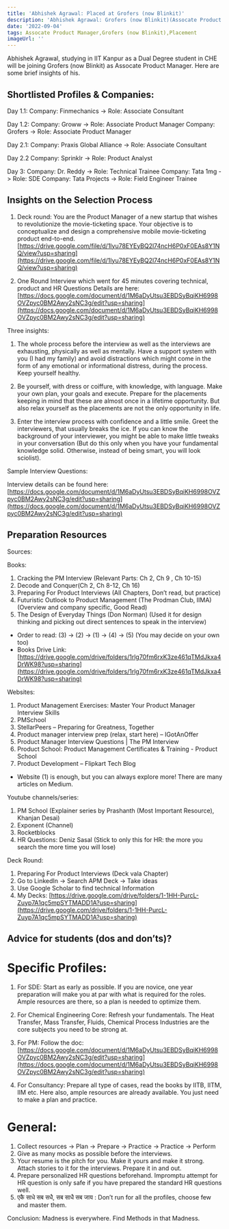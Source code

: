 ```yaml
---
title: 'Abhishek Agrawal: Placed at Grofers (now Blinkit)'
description: 'Abhishek Agrawal: Grofers (now Blinkit)(Assocate Product Manager)'
date: '2022-09-04'
tags: Assocate Product Manager,Grofers (now Blinkit),Placement
imageUrl: ''
---
```


Abhishek Agrawal, studying in IIT Kanpur as a Dual Degree student in CHE will be joining Grofers (now Blinkit) as Assocate Product Manager. Here are some brief insights of his.

## Shortlisted Profiles & Companies:
Day 1.1:
Company: Finmechanics -&gt; Role: Associate Consultant

Day 1.2:
Company: Groww -&gt; Role: Associate Product Manager
Company: Grofers -&gt; Role: Associate Product Manager

Day 2.1:
Company: Praxis Global Alliance -&gt; Role: Associate Consultant

Day 2.2
Company: Sprinklr -&gt; Role: Product Analyst

Day 3:
Company: Dr. Reddy -&gt; Role: Technical Trainee
Company: Tata 1mg -&gt; Role: SDE
Company: Tata Projects -&gt; Role: Field Engineer Trainee

## Insights on the Selection Process
1. Deck round: You are the Product Manager of a new startup that wishes to revolutionize the movie-ticketing space. Your objective is to conceptualize and design a comprehensive mobile movie-ticketing product end-to-end. [https://drive.google.com/file/d/1lyu78EYEyBQ2l74ncH6P0xF0EAs8Y1NQ/view?usp=sharing](https://drive.google.com/file/d/1lyu78EYEyBQ2l74ncH6P0xF0EAs8Y1NQ/view?usp=sharing)

2. One Round Interview which went for 45 minutes covering technical, product and HR Questions
Details are here: [https://docs.google.com/document/d/1M6aDyUtsu3EBDSyBqiKH6998OVZpyc0BM2Awy2sNC3g/edit?usp=sharing](https://docs.google.com/document/d/1M6aDyUtsu3EBDSyBqiKH6998OVZpyc0BM2Awy2sNC3g/edit?usp=sharing)


Three insights:
1. The whole process before the interview as well as the interviews are exhausting, physically as well as mentally. Have a support system with you (I had my family) and avoid distractions which might come in the form of any emotional or informational distress, during the process. Keep yourself healthy.

2. Be yourself, with dress or coiffure, with knowledge, with language. Make your own plan, your goals and execute. Prepare for the placements keeping in mind that these are almost once in a lifetime opportunity. But also relax yourself as the placements are not the only opportunity in life.

3. Enter the interview process with confidence and a little smile. Greet the interviewers, that usually breaks the ice. If you can know the background of your interviewer, you might be able to make little tweaks in your conversation (But do this only when you have your fundamental knowledge solid. Otherwise, instead of being smart, you will look sciolist).

Sample Interview Questions:

Interview details can be found here:
[https://docs.google.com/document/d/1M6aDyUtsu3EBDSyBqiKH6998OVZpyc0BM2Awy2sNC3g/edit?usp=sharing](https://docs.google.com/document/d/1M6aDyUtsu3EBDSyBqiKH6998OVZpyc0BM2Awy2sNC3g/edit?usp=sharing)

##  Preparation Resources
Sources:

Books:
1. Cracking the PM Interview (Relevant Parts: Ch 2, Ch 9 , Ch 10-15)
2. Decode and Conquer(Ch 2, Ch 8-12, Ch 16)
3. Preparing For Product Interviews (All Chapters, Don’t read, but practice)
4. Futuristic Outlook to Product Management (The Prodman Club, IIMA) (Overview and company specific, Good Read)
5. The Design of Everyday Things (Don Norman) (Used it for design thinking and picking out direct sentences to speak in the interview)
* Order to read: (3) -> (2) -> (1) -> (4) -> (5) (You may decide on your own too)
* Books Drive Link: [https://drive.google.com/drive/folders/1rlg70fm6rxK3ze461qTMdJkxa4DrWK98?usp=sharing](https://drive.google.com/drive/folders/1rlg70fm6rxK3ze461qTMdJkxa4DrWK98?usp=sharing)

Websites:
1. Product Management Exercises: Master Your Product Manager Interview Skills
2. PMSchool
3. StellarPeers – Preparing for Greatness, Together
4. Product manager interview prep (relax, start here) – IGotAnOffer
5. Product Manager Interview Questions | The PM Interview
6. Product School: Product Management Certificates &amp; Training - Product School
7. Product Development – Flipkart Tech Blog
* Website (1) is enough, but you can always explore more! There are many articles on Medium.

Youtube channels/series:
1. PM School (Explainer series by Prashanth (Most Important Resource), Khanjan Desai)
2. Exponent (Channel) 
3. Rocketblocks
4. HR Questions: Deniz Sasal (Stick to only this for HR: the more you search the more time you will lose)

Deck Round:
1. Preparing For Product Interviews (Deck vala Chapter)
2. Go to LinkedIn -> Search APM Deck -> Take ideas
3. Use Google Scholar to find technical Information
4. My Decks: [https://drive.google.com/drive/folders/1-1HH-PurcL-Zuyp7A1qc5mpSYTMADD1A?usp=sharing](https://drive.google.com/drive/folders/1-1HH-PurcL-Zuyp7A1qc5mpSYTMADD1A?usp=sharing)

## Advice for students (dos and don’ts)? 
# Specific Profiles:

1. For SDE: Start as early as possible. If you are novice, one year preparation will make you at par with what is required for the roles. Ample resources are there, so a plan is needed to optimize them.

2. For Chemical Engineering Core: Refresh your fundamentals. The Heat Transfer, Mass Transfer, Fluids, Chemical Process Industries are the core subjects you need to be strong at.

3. For PM: Follow the doc: [https://docs.google.com/document/d/1M6aDyUtsu3EBDSyBqiKH6998OVZpyc0BM2Awy2sNC3g/edit?usp=sharing](https://docs.google.com/document/d/1M6aDyUtsu3EBDSyBqiKH6998OVZpyc0BM2Awy2sNC3g/edit?usp=sharing)

4. For Consultancy: Prepare all type of cases, read the books by IITB, IITM, IIM etc. Here also, ample resources are already available. You just need to make a plan and practice.

# General:
1. Collect resources -> Plan -> Prepare -> Practice -> Practice -> Perform
2. Give as many mocks as possible before the interviews.
3. Your resume is the pitch for you. Make it yours and make it strong. Attach stories to it for the interviews. Prepare it in and out.
4. Prepare personalized HR questions beforehand. Impromptu attempt for HR question is only safe if you have prepared the standard HR questions well.
5. एकै साधे सब सधै, सब साधै सब जाय : Don’t run for all the profiles, choose few and master them.

Conclusion: Madness is everywhere. Find Methods in that Madness.

